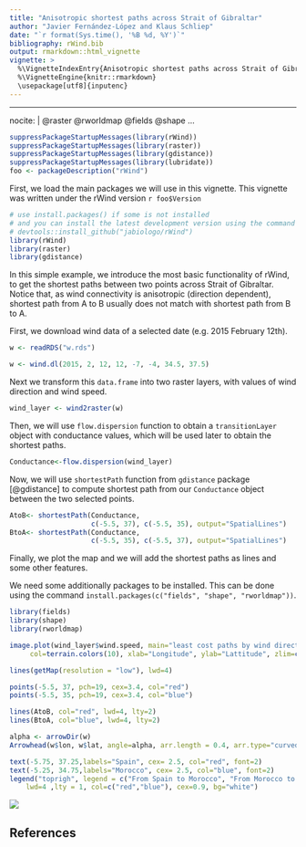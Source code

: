 ```yaml
---
title: "Anisotropic shortest paths across Strait of Gibraltar"
author: "Javier Fernández-López and Klaus Schliep"
date: "`r format(Sys.time(), '%B %d, %Y')`"
bibliography: rWind.bib
output: rmarkdown::html_vignette
vignette: >
  %\VignetteIndexEntry{Anisotropic shortest paths across Strait of Gibralta}
  %\VignetteEngine{knitr::rmarkdown}
  \usepackage[utf8]{inputenc}
---
```


---
nocite: | 
  @raster @rworldmap @fields @shape 
...


```R
suppressPackageStartupMessages(library(rWind))
suppressPackageStartupMessages(library(raster))
suppressPackageStartupMessages(library(gdistance))
suppressPackageStartupMessages(library(lubridate))
foo <- packageDescription("rWind")
```


First, we load the main packages we will use in this vignette. This vignette 
was written under the rWind version `r foo$Version`

```R
# use install.packages() if some is not installed
# and you can install the latest development version using the command 
# devtools::install_github("jabiologo/rWind")
library(rWind)
library(raster)
library(gdistance)
```


In this simple example, we introduce the most basic functionality of rWind, 
to get the shortest paths between two points across Strait of Gibraltar. Notice
that, as wind connectivity is anisotropic (direction dependent), shortest path
from A to B usually does not match with shortest path from B to A.

First, we download wind data of a selected date (e.g. 2015 February 12th). 
```R
w <- readRDS("w.rds")
```
```R
w <- wind.dl(2015, 2, 12, 12, -7, -4, 34.5, 37.5)
```
Next we transform this `data.frame` into two raster layers, with values of wind
direction and wind speed.
```R
wind_layer <- wind2raster(w)
```

Then, we will use `flow.dispersion` function to obtain a `transitionLayer` 
object with conductance values, which will be used later to obtain the shortest
paths.
```R
Conductance<-flow.dispersion(wind_layer)
```

Now, we will use `shortestPath` function from `gdistance` package [@gdistance] 
to compute shortest path from our `Conductance` object between the two selected
points.
```R
AtoB<- shortestPath(Conductance, 
                    c(-5.5, 37), c(-5.5, 35), output="SpatialLines")
BtoA<- shortestPath(Conductance, 
                    c(-5.5, 35), c(-5.5, 37), output="SpatialLines")
```

Finally, we plot the map and we will add the shortest paths as lines and some
other features.

We need some additionally packages to be installed. This can be done using the 
command `install.packages(c("fields", "shape", "rworldmap"))`. 


```R
library(fields)
library(shape)
library(rworldmap)

image.plot(wind_layer$wind.speed, main="least cost paths by wind direction and speed", 
     col=terrain.colors(10), xlab="Longitude", ylab="Lattitude", zlim=c(0,7))

lines(getMap(resolution = "low"), lwd=4)

points(-5.5, 37, pch=19, cex=3.4, col="red")
points(-5.5, 35, pch=19, cex=3.4, col="blue")

lines(AtoB, col="red", lwd=4, lty=2)
lines(BtoA, col="blue", lwd=4, lty=2)

alpha <- arrowDir(w)
Arrowhead(w$lon, w$lat, angle=alpha, arr.length = 0.4, arr.type="curved")

text(-5.75, 37.25,labels="Spain", cex= 2.5, col="red", font=2)
text(-5.25, 34.75,labels="Morocco", cex= 2.5, col="blue", font=2)
legend("toprigh", legend = c("From Spain to Morocco", "From Morocco to Spain"),
    lwd=4 ,lty = 1, col=c("red","blue"), cex=0.9, bg="white")
```
![](path_Spain_Morocco.png)

## References






